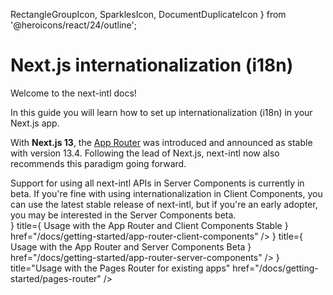   RectangleGroupIcon,
  SparklesIcon,
  DocumentDuplicateIcon
} from '@heroicons/react/24/outline';

# Next.js internationalization (i18n)

Welcome to the next-intl docs!

In this guide you will learn how to set up internationalization (i18n) in your Next.js app.

With **Next.js 13**, the [App Router](https://nextjs.org/docs/app) was introduced and announced as stable with version 13.4. Following the lead of Next.js, next-intl now also recommends this paradigm going forward.

<Callout>
  Support for using all next-intl APIs in Server Components is currently in
  beta. If you're fine with using internationalization in Client Components, you
  can use the latest stable release of next-intl, but if you're an early
  adopter, you may be interested in the Server Components beta.
</Callout>

<div className="mt-8 flex flex-col gap-4 md:w-2/3">
  <Card
    icon={<RectangleGroupIcon />}
    title={
      <span className="inline-flex items-center gap-2">
        <span>Usage with the App Router and Client Components</span>
        <Chip>Stable</Chip>
      </span>
    }
    href="/docs/getting-started/app-router-client-components"
  />
  <Card
    icon={<SparklesIcon />}
    title={
      <span className="inline-flex items-center gap-2">
        <span>Usage with the App Router and Server Components</span>
        <Chip color="orange">Beta</Chip>
      </span>
    }
    href="/docs/getting-started/app-router-server-components"
  />
  <Card
    icon={<DocumentDuplicateIcon />}
    title="Usage with the Pages Router for existing apps"
    href="/docs/getting-started/pages-router"
  />
</div>

